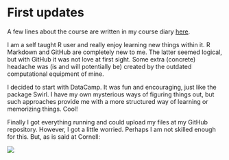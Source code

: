 
# First updates

A few lines about the course are written in my course diary [here](https://paap0.github.io/IODS-project/).

I am a self taught R user and really enjoy learning new things within it. 
R Markdown and GitHub are completely new to me. The latter seemed logical, but with GitHub it was not love at first sight. Some extra (concrete) headache was (is and will potentially be) created by the outdated computational equipment of mine. 

I decided to start with DataCamp. It was fun and encouraging, just like the package Swirl. I have my own mysterious ways of figuring things out, but such approaches provide me with a more structured way of learning or memorizing things. Cool!

Finally I got everything running and could upload my files at my GitHub repository. However, I got a little worried. Perhaps I am not skilled enough for this. But, as is said at Cornell: 

![](http://i0.kym-cdn.com/entries/icons/original/000/002/747/keepcalm.jpg)

